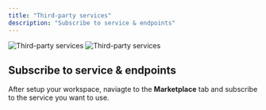 ```yaml
---
title: "Third-party services"
description: "Subscribe to service & endpoints"
---
```


<img
  className="block dark:hidden"
  src="/images/marketplace-light.png"
  alt="Third-party services"
/>
<img
  className="hidden dark:block"
  src="/images/marketplace-dark.png"
  alt="Third-party services"
/>

## Subscribe to service & endpoints

After setup your workspace, naviagte to the **Marketplace** tab and subscribe to the service you want to use.
